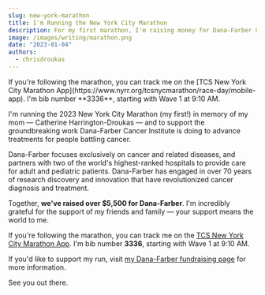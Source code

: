 ```yaml
---
slug: new-york-marathon
title: I'm Running the New York City Marathon
description: For my first marathon, I'm raising money for Dana-Farber Cancer Institute.
image: /images/writing/marathon.png
date: "2023-01-04"
authors:
  - chrisdroukas
---
```


<Callout>
  If you're following the marathon, you can track me on the [TCS New York City
  Marathon App](https://www.nyrr.org/tcsnycmarathon/race-day/mobile-app). I'm
  bib number **3336**, starting with Wave 1 at 9:10 AM.
</Callout>

I'm running the 2023 New York City Marathon (my first!) in memory of my mom — Catherine Harrington-Droukas — and to support the groundbreaking work Dana-Farber Cancer Institute is doing to advance treatments for people battling cancer.

Dana-Farber focuses exclusively on cancer and related diseases, and partners with two of the world's highest-ranked hospitals to provide care for adult and pediatric patients. Dana-Farber has engaged in over 70 years of research discovery and innovation that have revolutionized cancer diagnosis and treatment.

Together, **we've raised over $5,500 for Dana-Farber**. I'm incredibly grateful for the support of my friends and family — your support means the world to me.

If you're following the marathon, you can track me on the [TCS New York City Marathon App](https://www.nyrr.org/tcsnycmarathon/race-day/mobile-app). I'm bib number **3336**, starting with Wave 1 at 9:10 AM.

If you'd like to support my run, visit [my Dana-Farber fundraising page](http://danafarber.jimmyfund.org/goto/droukas-2023) for more information.

See you out there.
